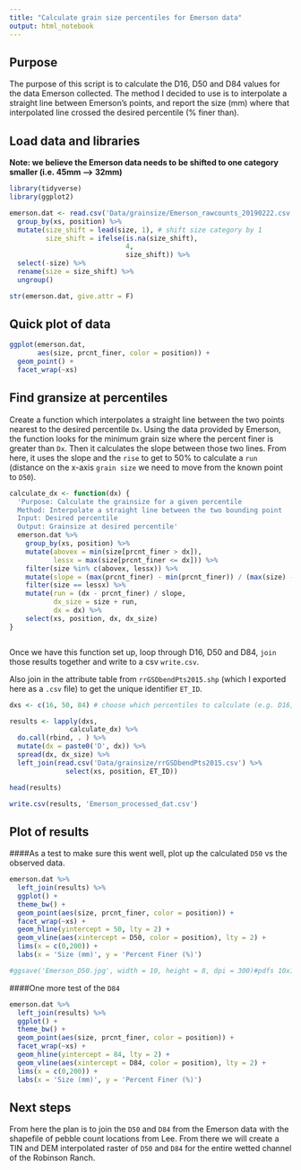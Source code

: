 ```yaml
---
title: "Calculate grain size percentiles for Emerson data"
output: html_notebook
---
```

## Purpose
The purpose of this script is to calculate the D16, D50 and D84 values for the data Emerson collected. The method I decided to use is to interpolate a straight line between Emerson's points, and report the size (mm) where that interpolated line crossed the desired percentile (% finer than). 


## Load data and libraries

**Note: we believe the Emerson data needs to be shifted to one category smaller (i.e. 45mm --> 32mm)**

```r
library(tidyverse)
library(ggplot2)

emerson.dat <- read.csv('Data/grainsize/Emerson_rawcounts_20190222.csv') %>%
  group_by(xs, position) %>%
  mutate(size_shift = lead(size, 1), # shift size category by 1
         size_shift = ifelse(is.na(size_shift), 
                             4, 
                             size_shift)) %>%
  select(-size) %>%
  rename(size = size_shift) %>%
  ungroup()

str(emerson.dat, give.attr = F)

```

## Quick plot of data

```r
ggplot(emerson.dat,
       aes(size, prcnt_finer, color = position)) +
  geom_point() +
  facet_wrap(~xs)

```

## Find gransize at percentiles

Create a function which interpolates a straight line between the two points nearest to the desired percentile `Dx`. Using the data provided by Emerson, the function looks for the minimum grain size where the percent finer is greater than `Dx`. Then it calculates the slope between those two lines. From here, it uses the slope and the `rise` to get to 50% to calculate a `run` (distance on the x-axis `grain size` we need to move from the known point to `D50`).   


```r

calculate_dx <- function(dx) {
  'Purpose: Calculate the grainsize for a given percentile
  Method: Interpolate a straight line between the two bounding point
  Input: Desired percentile 
  Output: Grainsize at desired percentile'
  emerson.dat %>%
    group_by(xs, position) %>%
    mutate(abovex = min(size[prcnt_finer > dx]),
           lessx = max(size[prcnt_finer <= dx])) %>%
    filter(size %in% c(abovex, lessx)) %>%
    mutate(slope = (max(prcnt_finer) - min(prcnt_finer)) / (max(size) - min(size))) %>%
    filter(size == lessx) %>%
    mutate(run = (dx - prcnt_finer) / slope,
           dx_size = size + run,
           dx = dx) %>%
    select(xs, position, dx, dx_size)
}



```
 Once we have this function set up, loop through D16, D50 and D84, `join` those results together and write to a csv `write.csv`. 

Also join in the attribute table from `rrGSDbendPts2015.shp` (which I exported here as a `.csv` file) to get the unique identifier `ET_ID`.

```r

dxs <- c(16, 50, 84) # choose which percentiles to calculate (e.g. D16, D50, D84)

results <- lapply(dxs, 
               calculate_dx) %>%
  do.call(rbind, . ) %>%
  mutate(dx = paste0('D', dx)) %>%
  spread(dx, dx_size) %>%
  left_join(read.csv('Data/grainsize/rrGSDbendPts2015.csv') %>%
              select(xs, position, ET_ID))

head(results)

write.csv(results, 'Emerson_processed_dat.csv')
```


## Plot of results

####As a test to make sure this went well, plot up the calculated `D50` vs the observed data. 

```r
emerson.dat %>%
  left_join(results) %>%
  ggplot() +
  theme_bw() +
  geom_point(aes(size, prcnt_finer, color = position)) +
  facet_wrap(~xs) + 
  geom_hline(yintercept = 50, lty = 2) +
  geom_vline(aes(xintercept = D50, color = position), lty = 2) +
  lims(x = c(0,200)) +
  labs(x = 'Size (mm)', y = 'Percent Finer (%)')

#ggsave('Emerson_D50.jpg', width = 10, height = 8, dpi = 300)#pdfs 10x10
```

####One more test of the `D84`

```r
emerson.dat %>%
  left_join(results) %>%
  ggplot() +
  theme_bw() +
  geom_point(aes(size, prcnt_finer, color = position)) +
  facet_wrap(~xs) + 
  geom_hline(yintercept = 84, lty = 2) +
  geom_vline(aes(xintercept = D84, color = position), lty = 2) +
  lims(x = c(0,200)) +
  labs(x = 'Size (mm)', y = 'Percent Finer (%)')
```

## Next steps
From here the plan is to join the `D50` and `D84` from the Emerson data with the shapefile of pebble count locations from Lee. From there we will create a TIN and DEM interpolated raster of `D50` and `D84` for the entire wetted channel of the Robinson Ranch. 